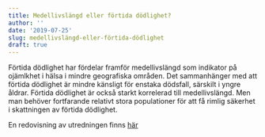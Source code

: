 ```yaml
---
title: Medellivslängd eller förtida dödlighet?
author: ''
date: '2019-07-25'
slug: medellivslängd-eller-förtida-dödlighet 
draft: true
---
```



Förtida dödlighet har fördelar framför medellivslängd som indikator på ojämlkhet i hälsa i mindre geografiska områden. Det sammanhänger med att förtida dödlighet är mindre känsligt för enstaka dödsfall, särskilt i yngre åldrar. Förtida dödlighet är också starkt korrelerad till medellivslängd. Men man behöver fortfarande relativt stora populationer för att få rimlig säkerhet i skattningen av förtida dödlighet.

En redovisning av utredningen finns [här](/html/lefexp_preemdeaths_nb.html)